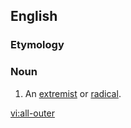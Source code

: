 ==English==

===Etymology===
{{suffix|en|all-out|er}}

===Noun===
{{en-noun}}

# An [[extremist]] or [[radical]].

[[vi:all-outer]]